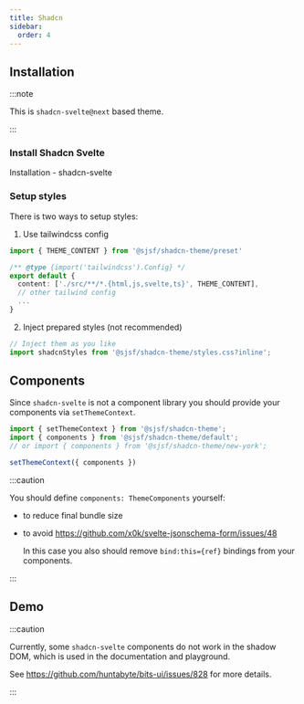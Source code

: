 ```yaml
---
title: Shadcn
sidebar:
  order: 4
---
```





## Installation

<Npm pkg="@sjsf/shadcn-theme" />

:::note

This is `shadcn-svelte@next` based theme.

:::

### Install Shadcn Svelte

<LinkButton href="https://next.shadcn-svelte.com/docs/installation" variant='secondary' target="_blank" icon="external">
  Installation - shadcn-svelte
</LinkButton>

### Setup styles

There is two ways to setup styles:

1. Use tailwindcss config

```typescript
import { THEME_CONTENT } from '@sjsf/shadcn-theme/preset'

/** @type {import('tailwindcss').Config} */
export default {
  content: ['./src/**/*.{html,js,svelte,ts}', THEME_CONTENT],
  // other tailwind config
  ...
}
```

2. Inject prepared styles (not recommended)

```typescript
// Inject them as you like
import shadcnStyles from '@sjsf/shadcn-theme/styles.css?inline';
```

## Components

Since `shadcn-svelte` is not a component library you should provide your components via `setThemeContext`.

```typescript
import { setThemeContext } from '@sjsf/shadcn-theme';
import { components } from '@sjsf/shadcn-theme/default';
// or import { components } from '@sjsf/shadcn-theme/new-york';

setThemeContext({ components })
```

:::caution

You should define `components: ThemeComponents` yourself:

- to reduce final bundle size
- to avoid https://github.com/x0k/svelte-jsonschema-form/issues/48

  In this case you also should remove `bind:this={ref}` bindings from your components.

:::

## Demo

:::caution

Currently, some `shadcn-svelte` components do not work in the shadow DOM,
which is used in the documentation and playground.

See https://github.com/huntabyte/bits-ui/issues/828 for more details.

:::

<Tabs>
<TabItem label="Form.svelte">
  <Code code={shadcnThemeCode} lang="svelte" />
</TabItem>
<TabItem label="_demo-schema.ts">
  <Code code={demoSchemaCode} lang="typescript" />
</TabItem>
</Tabs>

<Card>
  <ShadcnTheme />
</Card>
